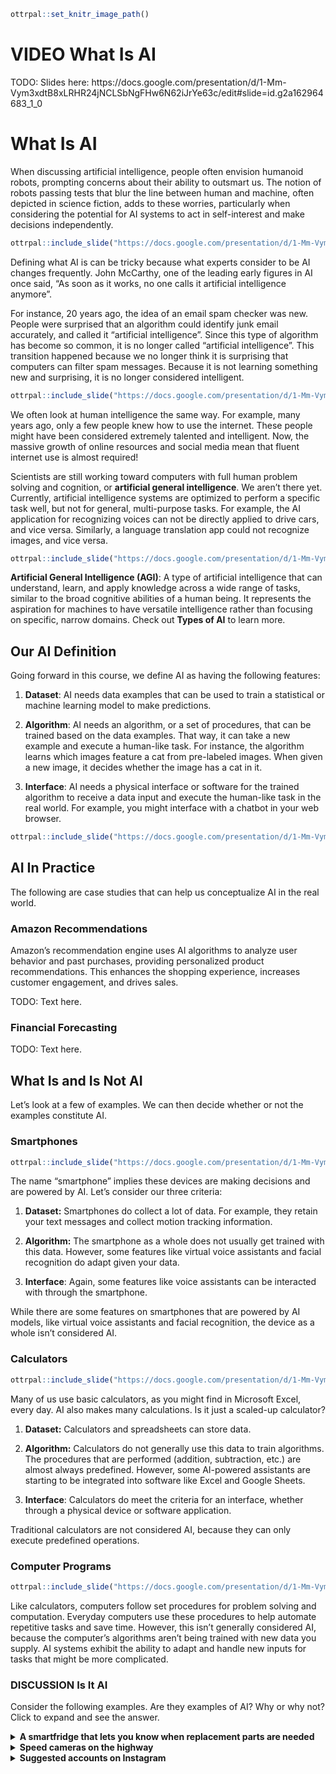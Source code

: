 
```r
ottrpal::set_knitr_image_path()
```

# VIDEO What Is AI

TODO: Slides here: https://docs.google.com/presentation/d/1-Mm-Vym3xdtB8xLRHR24jNCLSbNgFHw6N62iJrYe63c/edit#slide=id.g2a162964683_1_0

# What Is AI

When discussing artificial intelligence, people often envision humanoid robots, prompting concerns about their ability to outsmart us. The notion of robots passing tests that blur the line between human and machine, often depicted in science fiction, adds to these worries, particularly when considering the potential for AI systems to act in self-interest and make decisions independently.

```r
ottrpal::include_slide("https://docs.google.com/presentation/d/1-Mm-Vym3xdtB8xLRHR24jNCLSbNgFHw6N62iJrYe63c/edit#slide=id.g2a68fa11a90_0_0")
```

Defining what AI is can be tricky because what experts consider to be AI changes frequently. John McCarthy, one of the leading early figures in AI once said, "As soon as it works, no one calls it artificial intelligence anymore".

For instance, 20 years ago, the idea of an email spam checker was new. People were surprised that an algorithm could identify junk email accurately, and called it “artificial intelligence”. Since this type of algorithm has become so common, it is no longer called "artificial intelligence". This transition happened because we no longer think it is surprising that computers can filter spam messages. Because it is not learning something new and surprising, it is no longer considered intelligent.

```r
ottrpal::include_slide("https://docs.google.com/presentation/d/1-Mm-Vym3xdtB8xLRHR24jNCLSbNgFHw6N62iJrYe63c/edit#slide=id.g2a162964683_1_176")
```

We often look at human intelligence the same way. For example, many years ago, only a few people knew how to use the internet. These people might have been considered extremely talented and intelligent. Now, the massive growth of online resources and social media mean that fluent internet use is almost required!

Scientists are still working toward computers with full human problem solving and cognition, or **artificial general intelligence**. We aren't there yet. Currently, artificial intelligence systems are optimized to perform a specific task well, but not for general, multi-purpose tasks. For example, the AI application for recognizing voices can not be directly applied to drive cars, and vice versa. Similarly, a language translation app could not recognize images, and vice versa.

```r
ottrpal::include_slide("https://docs.google.com/presentation/d/1-Mm-Vym3xdtB8xLRHR24jNCLSbNgFHw6N62iJrYe63c/edit#slide=id.gcf1264c749_0_130")
```

<div class = "dictionary">
**Artificial General Intelligence (AGI)**: A type of artificial intelligence that can understand, learn, and apply knowledge across a wide range of tasks, similar to the broad cognitive abilities of a human being. It represents the aspiration for machines to have versatile intelligence rather than focusing on specific, narrow domains. Check out **Types of AI** to learn more.
</div>

## Our AI Definition

Going forward in this course, we define AI as having the following features:

1. **Dataset**: AI needs data examples that can be used to train a statistical or machine learning model to make predictions.

1. **Algorithm**: AI needs an algorithm, or a set of procedures, that can be trained based on the data examples. That way, it can take a new example and execute a human-like task. For instance, the algorithm learns which images feature a cat from pre-labeled images. When given a new image, it decides whether the image has a cat in it.

1. **Interface**: AI needs a physical interface or software for the trained algorithm to receive a data input and execute the human-like task in the real world. For example, you might interface with a chatbot in your web browser.

```r
ottrpal::include_slide("https://docs.google.com/presentation/d/1-Mm-Vym3xdtB8xLRHR24jNCLSbNgFHw6N62iJrYe63c/edit#slide=id.g2a64e94b13a_0_0")
```

## AI In Practice

The following are case studies that can help us conceptualize AI in the real world.

### Amazon Recommendations

Amazon's recommendation engine uses AI algorithms to analyze user behavior and past purchases, providing personalized product recommendations. This enhances the shopping experience, increases customer engagement, and drives sales.

TODO: Text here.

### Financial Forecasting

TODO: Text here.

## What Is and Is Not AI

Let's look at a few of examples. We can then decide whether or not the examples constitute AI.

### Smartphones

```r
ottrpal::include_slide("https://docs.google.com/presentation/d/1-Mm-Vym3xdtB8xLRHR24jNCLSbNgFHw6N62iJrYe63c/edit#slide=id.g263dd3c9316_30_0")
```

The name "smartphone" implies these devices are making decisions and are powered by AI. Let's consider our three criteria:

1. **Dataset:** Smartphones do collect a lot of data. For example, they retain your text messages and collect motion tracking information.

1. **Algorithm:** The smartphone as a whole does not usually get trained with this data. However, some features like virtual voice assistants and facial recognition do adapt given your data.

1. **Interface**: Again, some features like voice assistants can be interacted with through the smartphone.

While there are some features on smartphones that are powered by AI models, like virtual voice assistants and facial recognition, the device as a whole isn't considered AI.

### Calculators

```r
ottrpal::include_slide("https://docs.google.com/presentation/d/1-Mm-Vym3xdtB8xLRHR24jNCLSbNgFHw6N62iJrYe63c/edit#slide=id.g263dd3c9316_30_8")
```

Many of us use basic calculators, as you might find in Microsoft Excel, every day. AI also makes many calculations. Is it just a scaled-up calculator?

1. **Dataset:** Calculators and spreadsheets can store data.

1. **Algorithm:** Calculators do not generally use this data to train algorithms. The procedures that are performed (addition, subtraction, etc.) are almost always predefined. However, some AI-powered assistants are starting to be integrated into software like Excel and Google Sheets.

1. **Interface**: Calculators do meet the criteria for an interface, whether through a physical device or software application.

Traditional calculators are not considered AI, because they can only execute predefined operations.

### Computer Programs

```r
ottrpal::include_slide("https://docs.google.com/presentation/d/1-Mm-Vym3xdtB8xLRHR24jNCLSbNgFHw6N62iJrYe63c/edit#slide=id.g263dd3c9316_30_15")
```

Like calculators, computers follow set procedures for problem solving and computation. Everyday computers use these procedures to help automate repetitive tasks and save time. However, this isn't generally considered AI, because the computer's algorithms aren't being trained with new data you supply. AI systems exhibit the ability to adapt and handle new inputs for tasks that might be more complicated.

### DISCUSSION Is It AI

Consider the following examples. Are they examples of AI? Why or why not? Click to expand and see the answer.

<details><summary> <span> **A smartfridge that lets you know when replacement parts are needed**</span></summary><br>

This is not AI. The computer in the fridge is typically programmed to look for specific signs of wear or time passing. It is not typically trained with new data.

</details>

<details><summary> <span> **Speed cameras on the highway**</span></summary><br>

Speed cameras on highways typically use specialized technology and are not explicitly powered by AI. These cameras are often equipped with radar sensors for measuring vehicle speed between checkpoints.

While the core functionality of speed cameras relies on sensor technology and predetermined speed thresholds, AI elements may be incorporated in some advanced systems. For example, AI could be used to enhance image recognition accuracy for reading license plates. However, the fundamental operation of speed cameras is rooted in sensor-based speed detection, not AI.
</details>

<details><summary> <span> **Suggested accounts on Instagram**</span></summary><br>

This is considered AI. Social media algorithms, like Instagram's, make recommendations based on user behavior. For example, if you spend a lot of time viewing a page that was recommended, the system interprets that as positive feedback and will make similar recommendations. Typically, these recommendations get better over time as the user generates more user-specific data. You supply data through your behaviors, the algorithm gets trained, and you interact with the suggestions via the app.

</details>
